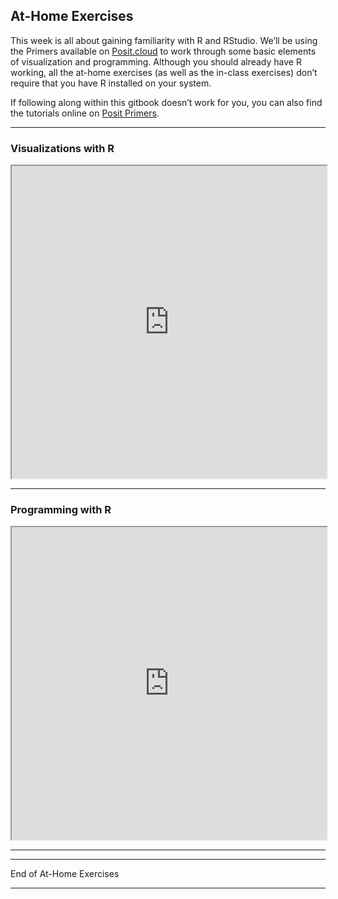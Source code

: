 ## At-Home Exercises

This week is all about gaining familiarity with R and RStudio. We'll be using the Primers available on <a href="https://posit.cloud">Posit.cloud</a> to work through some basic elements of visualization and programming. Although you should already have R working, all the at-home exercises (as well as the in-class exercises) don't require that you have R installed on your system.

If following along within this gitbook doesn't work for you, you can also find the tutorials online on [Posit Primers](https://posit.cloud/learn/primers/1).

---

### Visualizations with R

<iframe 
  id="01visualization"
  width="100%"
  height="500"
  src="https://tutorials.shinyapps.io/02-Vis-Basics/"
  scrolling="auto"
  data-external="1"
  allow="fullscreen"
  loading="lazy"
  referrerpolicy="no-referrer">
</iframe>

---

### Programming with R

<iframe 
  id="02programming"
  width="100%"
  height="500"
  src="https://tutorials.shinyapps.io/04-Programming-Basics/"
  scrolling="auto"
  data-external="1"
  allow="fullscreen"
  loading="lazy"
  referrerpolicy="no-referrer">
</iframe>

---

---

End of At-Home Exercises

---
